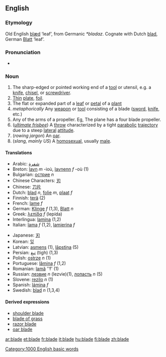 ==English==
===Etymology===
Old English [[blæd]] ‘leaf’, from Germanic ''*bladaz''.  Cognate with Dutch [[blad]], German [[Blatt]] ‘leaf’.

===Pronunciation===
*{{audio|en-us-blade.ogg|Audio (US)}}

===Noun===
{{en-noun|blade|blades}}

#The sharp-edged or pointed working end of a [[tool]] or utensil, e.g. a [[knife]], [[chisel]], or [[screwdriver]].
#[[thin|Thin]] [[plate]], [[foil]].
# The flat or expanded part of a [[leaf]] or [[petal]] of a [[plant]] 
#''metaphorically'' Any [[weapon]] or [[tool]] consisting of a blade ([[sword]], [[knife]], etc.)
#Any of the arms of a propeller. Eg, The plane has a four blade propeller.
#(''[[ultimate frisbee]]'') A [[throw]] characterized by a tight [[parabolic]] [[trajectory]] due to a steep [[lateral]] [[attitude]].
#(''rowing jargon'') An [[oar]].
#(''slang, mainly US'') A [[homosexual]], usually [[male]].

====Translations====
{{top}}
*Arabic: [[شفرة]]
*Breton: [[lavn]] ''m'' -ioù, [[lavnenn]] ''f'' -où (1)
*Bulgarian: [[острие]] ''n''
*Chinese Characters: [[刃]]
*Chinese: [[刀片]]
*Dutch: [[blad]] ''n'', [[folie]] ''m'', [[plaat]] ''f''
*Finnish: [[terä]] (2)
*French: [[lame]] ''f''
*German: [[Klinge]] ''f'' (1,3), [[Blatt]] ''n''
*Greek: [[λεπίδα]] ''f'' (lepída)
*Interlingua: [[lamina]] (1,2)
*Italian: [[lama]] ''f'' (1,2), [[lamierina]] ''f''
{{mid}}
*Japanese: [[刃]]
*Korean: [[잎]]
*Latvian: [[asmens]] {{m}} (1), [[lāpstiņa]] {{f}} (5)
*Persian: [[تیغ]] (tigh) (1,3)
*Polish: [[ostrze]] ''n'' (1)
*Portuguese: [[lâmina]] ''f'' (1,2)
*Romanian: [[lamă]] ''f' (1)
*Russian: [[лезвие]] ''n'' (lezvie)(1), [[лопасть]] ''n'' (5)
*Slovene: [[rezilo]] ''n'' (1)
*Spanish: [[lámina]] ''f''
*Swedish: [[blad]] ''n'' (1,3,4)
{{bottom}}

====Derived expressions====
*[[shoulder blade]]
*[[blade of grass]]
*[[razor blade]]
*[[oar blade]]

[[Category:1000 English basic words]]

[[ar:blade]]
[[et:blade]]
[[fr:blade]]
[[it:blade]]
[[hu:blade]]
[[fi:blade]]
[[zh:blade]]